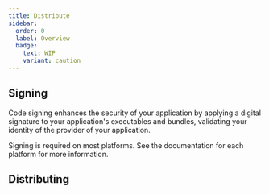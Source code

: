 ```yaml
---
title: Distribute
sidebar:
  order: 0
  label: Overview
  badge:
    text: WIP
    variant: caution
---
```



## Signing

Code signing enhances the security of your application by applying a digital signature to your
application's executables and bundles, validating your identity of the provider of your application.

Signing is required on most platforms. See the documentation for each platform for more information.

<CardGrid>
  <LinkCard
    title="macOS"
    href="/distribute/signing/ios/"
    description="Code signing and notarization for macOS apps"
  />
  <LinkCard
    title="Windows"
    href="/distribute/signing/ios/"
    description="Code signing Windows installers"
  />
  <LinkCard
    title="Linux"
    href="/distribute/signing/ios/"
    description="Code signing Linux packages"
  />
  <LinkCard
    title="Android"
    href="/distribute/signing/android/"
    description="Code signing for Android"
  />
  <LinkCard
    title="iOS"
    href="/distribute/signing/ios/"
    description="Code signing for iOS"
  />
</CardGrid>

## Distributing

<CardGrid>
  <LinkCard
    title="App Store"
    href="/distribute/app-store/"
    description="Distribute iOS and macOS apps to the App Store"
  />
  <LinkCard
    title="App Bundle"
    href="/distribute/macos-application-bundle/"
    description="Distribute macOS apps as an App Bundle"
  />
  <LinkCard
    title="AUR"
    href="/distribute/aur/"
    description="Distribute using the Arch User Repository"
  />
  <LinkCard
    title="CrabNebula Cloud"
    href="/distribute/crabnebula-cloud/"
    description="Distribute your app using CrabNebula"
  />
  <LinkCard
    title="DMG"
    href="/distribute/dmg/"
    description="Distribute macOS apps as Apple Disk Images"
  />
  <LinkCard
    title="Flathub"
    href="/distribute/flatpak/"
    description="Distribute as a Flatpak"
  />
  <LinkCard
    title="Google Play"
    href="/distribute/google-play/"
    description="Distribute Android apps to Google Play"
  />
  <LinkCard
    title="Microsoft Store"
    href="/distribute/microsoft-store/"
    description="Distribute Windows apps to the Microsoft Store"
  />
  <LinkCard
    title="RPM"
    href="/distribute/rpm/"
    description="Distribute as an RPM package"
  />
  <LinkCard
    title="Snapcraft"
    href="/distribute/snapcraft/"
    description="Distribute on Snapcraft.io"
  />
  <LinkCard
    title="Windows Installer"
    href="/distribute/windows-installer/"
    description="Distribute installers for Windows"
  />
</CardGrid>


<Stub />
